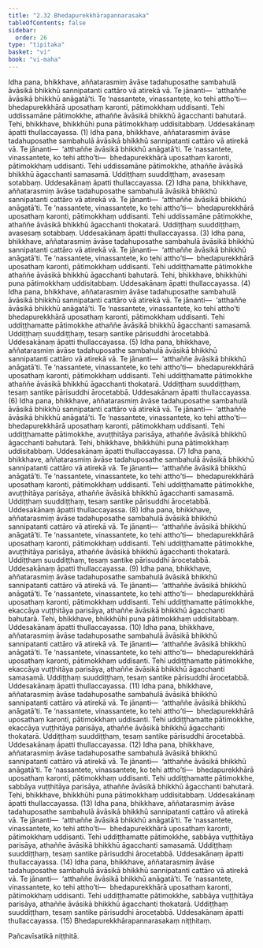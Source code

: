```yaml
---
title: "2.32 Bhedapurekkhārapannarasaka"
tableOfContents: false
sidebar:
  order: 26
type: "tipitaka"
basket: "vi"
book: "vi-maha"
---
```



<DynamicBreadcrumb />

<Division number="176" book="vi-maha" bookNo="3" page="180">

<Paragraph number="758" book="vi-maha">
Idha pana, bhikkhave, aññatarasmiṃ āvāse tadahuposathe sambahulā āvāsikā bhikkhū sannipatanti cattāro vā atirekā vā. Te jānanti—  ‘atthaññe āvāsikā bhikkhū anāgatā’ti. Te ‘nassantete, vinassantete, ko tehi attho’ti—  bhedapurekkhārā uposathaṃ karonti, pātimokkhaṃ uddisanti. Tehi uddissamāne pātimokkhe, athaññe āvāsikā bhikkhū āgacchanti bahutarā. Tehi, bhikkhave, bhikkhūhi puna pātimokkhaṃ uddisitabbaṃ. Uddesakānaṃ āpatti thullaccayassa. (1)
</Paragraph>

<Paragraph number="759" book="vi-maha">
Idha pana, bhikkhave, aññatarasmiṃ āvāse tadahuposathe sambahulā āvāsikā bhikkhū sannipatanti cattāro vā atirekā vā. Te jānanti—  ‘atthaññe āvāsikā bhikkhū anāgatā’ti. Te ‘nassantete, vinassantete, ko tehi attho’ti—  bhedapurekkhārā uposathaṃ karonti, pātimokkhaṃ uddisanti. Tehi uddissamāne pātimokkhe, athaññe āvāsikā bhikkhū āgacchanti samasamā. Uddiṭṭhaṃ suuddiṭṭhaṃ, avasesaṃ sotabbaṃ. Uddesakānaṃ āpatti thullaccayassa. (2)
</Paragraph>

<Paragraph number="760" book="vi-maha">
Idha pana, bhikkhave, aññatarasmiṃ āvāse tadahuposathe sambahulā āvāsikā bhikkhū sannipatanti cattāro vā atirekā vā. Te jānanti—  ‘atthaññe āvāsikā bhikkhū anāgatā’ti. Te ‘nassantete, vinassantete, ko tehi attho’ti—  bhedapurekkhārā uposathaṃ karonti, pātimokkhaṃ uddisanti. Tehi uddissamāne pātimokkhe, athaññe āvāsikā bhikkhū āgacchanti thokatarā. Uddiṭṭhaṃ suuddiṭṭhaṃ, avasesaṃ sotabbaṃ. Uddesakānaṃ āpatti thullaccayassa. (3)
</Paragraph>

<Paragraph number="761" book="vi-maha">
Idha pana, bhikkhave, aññatarasmiṃ āvāse tadahuposathe sambahulā āvāsikā bhikkhū sannipatanti cattāro vā atirekā vā. Te jānanti—  ‘atthaññe āvāsikā bhikkhū anāgatā’ti. Te ‘nassantete, vinassantete, ko tehi attho’ti—  bhedapurekkhārā uposathaṃ karonti, pātimokkhaṃ uddisanti. Tehi uddiṭṭhamatte pātimokkhe athaññe āvāsikā bhikkhū āgacchanti bahutarā. Tehi, bhikkhave, bhikkhūhi puna pātimokkhaṃ uddisitabbaṃ. Uddesakānaṃ āpatti thullaccayassa. (4)
</Paragraph>

<Paragraph number="762" book="vi-maha">
Idha pana, bhikkhave, aññatarasmiṃ āvāse tadahuposathe sambahulā āvāsikā bhikkhū sannipatanti cattāro vā atirekā vā. Te jānanti—  ‘atthaññe āvāsikā bhikkhū anāgatā’ti. Te ‘nassantete, vinassantete, ko tehi attho’ti bhedapurekkhārā uposathaṃ karonti, pātimokkhaṃ uddisanti. Tehi uddiṭṭhamatte pātimokkhe athaññe āvāsikā bhikkhū āgacchanti samasamā. Uddiṭṭhaṃ suuddiṭṭhaṃ, tesaṃ santike pārisuddhi ārocetabbā. Uddesakānaṃ āpatti thullaccayassa. (5)
</Paragraph>

<Paragraph number="763" book="vi-maha">
Idha pana, bhikkhave, aññatarasmiṃ āvāse tadahuposathe sambahulā āvāsikā bhikkhū sannipatanti cattāro vā atirekā vā. Te jānanti—  ‘atthaññe āvāsikā bhikkhū anāgatā’ti. Te ‘nassantete, vinassantete, ko tehi attho’ti—  bhedapurekkhārā uposathaṃ karonti, pātimokkhaṃ uddisanti. Tehi uddiṭṭhamatte pātimokkhe athaññe āvāsikā bhikkhū āgacchanti thokatarā. Uddiṭṭhaṃ suuddiṭṭhaṃ, tesaṃ santike pārisuddhi ārocetabbā. Uddesakānaṃ āpatti thullaccayassa. (6)
</Paragraph>

<Paragraph number="764" book="vi-maha">
Idha pana, bhikkhave, aññatarasmiṃ āvāse tadahuposathe sambahulā āvāsikā bhikkhū sannipatanti cattāro vā atirekā vā. Te jānanti—  ‘atthaññe āvāsikā bhikkhū anāgatā’ti. Te ‘nassantete, vinassantete, ko tehi attho’ti—  bhedapurekkhārā uposathaṃ karonti, pātimokkhaṃ uddisanti. Tehi uddiṭṭhamatte pātimokkhe, avuṭṭhitāya parisāya, athaññe āvāsikā bhikkhū āgacchanti bahutarā. Tehi, bhikkhave, bhikkhūhi puna pātimokkhaṃ uddisitabbaṃ. Uddesakānaṃ āpatti thullaccayassa. (7)
</Paragraph>

<Paragraph number="765" book="vi-maha">
Idha pana, bhikkhave, aññatarasmiṃ āvāse tadahuposathe sambahulā āvāsikā bhikkhū sannipatanti cattāro vā atirekā vā. Te jānanti—  ‘atthaññe āvāsikā bhikkhū anāgatā’ti. Te ‘nassantete, vinassantete, ko tehi attho’ti—  bhedapurekkhārā uposathaṃ karonti, pātimokkhaṃ uddisanti. Tehi uddiṭṭhamatte pātimokkhe, avuṭṭhitāya parisāya, athaññe āvāsikā bhikkhū āgacchanti samasamā. Uddiṭṭhaṃ suuddiṭṭhaṃ, tesaṃ santike pārisuddhi ārocetabbā. Uddesakānaṃ āpatti thullaccayassa. (8)
</Paragraph>

<Paragraph number="766" book="vi-maha">
Idha pana, bhikkhave, aññatarasmiṃ āvāse tadahuposathe sambahulā āvāsikā bhikkhū sannipatanti cattāro vā atirekā vā. Te jānanti—  ‘atthaññe āvāsikā bhikkhū anāgatā’ti. Te ‘nassantete, vinassantete, ko tehi attho’ti—  bhedapurekkhārā uposathaṃ karonti, pātimokkhaṃ uddisanti. Tehi uddiṭṭhamatte pātimokkhe, avuṭṭhitāya parisāya, athaññe āvāsikā bhikkhū āgacchanti thokatarā. Uddiṭṭhaṃ suuddiṭṭhaṃ, tesaṃ santike pārisuddhi ārocetabbā. Uddesakānaṃ āpatti thullaccayassa. (9)
</Paragraph>

<Paragraph number="767" book="vi-maha">
Idha pana, bhikkhave, aññatarasmiṃ āvāse tadahuposathe sambahulā āvāsikā bhikkhū sannipatanti cattāro vā atirekā vā. Te jānanti—  ‘atthaññe āvāsikā bhikkhū anāgatā’ti. Te ‘nassantete, vinassantete, ko tehi attho’ti—  bhedapurekkhārā uposathaṃ karonti, pātimokkhaṃ uddisanti. Tehi uddiṭṭhamatte pātimokkhe, ekaccāya vuṭṭhitāya parisāya, athaññe āvāsikā bhikkhū āgacchanti bahutarā. Tehi, bhikkhave, bhikkhūhi puna pātimokkhaṃ uddisitabbaṃ. Uddesakānaṃ āpatti thullaccayassa. (10)
</Paragraph>

<Paragraph number="768" book="vi-maha">
Idha pana, bhikkhave, aññatarasmiṃ āvāse tadahuposathe sambahulā āvāsikā bhikkhū sannipatanti cattāro vā atirekā vā. Te jānanti—  ‘atthaññe āvāsikā bhikkhū anāgatā’ti. Te ‘nassantete, vinassantete, ko tehi attho’ti—  bhedapurekkhārā uposathaṃ karonti, pātimokkhaṃ uddisanti. Tehi uddiṭṭhamatte pātimokkhe, ekaccāya vuṭṭhitāya parisāya, athaññe āvāsikā bhikkhū āgacchanti samasamā. Uddiṭṭhaṃ suuddiṭṭhaṃ, tesaṃ santike pārisuddhi ārocetabbā. Uddesakānaṃ āpatti thullaccayassa. (11)
</Paragraph>

<Paragraph number="769" book="vi-maha">
Idha pana, bhikkhave, aññatarasmiṃ āvāse tadahuposathe sambahulā āvāsikā bhikkhū sannipatanti cattāro vā atirekā vā. Te jānanti—  ‘atthaññe āvāsikā bhikkhū anāgatā’ti. Te ‘nassantete, vinassantete, ko tehi attho’ti—  bhedapurekkhārā uposathaṃ karonti, pātimokkhaṃ uddisanti. Tehi uddiṭṭhamatte pātimokkhe, ekaccāya vuṭṭhitāya parisāya, athaññe āvāsikā bhikkhū āgacchanti thokatarā. Uddiṭṭhaṃ suuddiṭṭhaṃ, tesaṃ santike pārisuddhi ārocetabbā. Uddesakānaṃ āpatti thullaccayassa. (12)
</Paragraph>

<Paragraph number="770" book="vi-maha">
Idha pana, bhikkhave, aññatarasmiṃ āvāse tadahuposathe sambahulā āvāsikā bhikkhū sannipatanti cattāro vā atirekā vā. Te jānanti—  ‘atthaññe āvāsikā bhikkhū anāgatā’ti. Te ‘nassantete, vinassantete, ko tehi attho’ti—  bhedapurekkhārā uposathaṃ karonti, pātimokkhaṃ uddisanti. Tehi uddiṭṭhamatte pātimokkhe, sabbāya vuṭṭhitāya parisāya, athaññe āvāsikā bhikkhū āgacchanti bahutarā. Tehi, bhikkhave, bhikkhūhi puna pātimokkhaṃ uddisitabbaṃ. Uddesakānaṃ āpatti thullaccayassa. (13)
</Paragraph>

<Paragraph number="771" book="vi-maha">
Idha pana, bhikkhave, aññatarasmiṃ āvāse tadahuposathe sambahulā āvāsikā bhikkhū sannipatanti cattāro vā atirekā vā. Te jānanti—  ‘atthaññe āvāsikā bhikkhū anāgatā’ti. Te ‘nassantete, vinassantete, ko tehi attho’ti—  bhedapurekkhārā uposathaṃ karonti, pātimokkhaṃ uddisanti. Tehi uddiṭṭhamatte pātimokkhe, sabbāya vuṭṭhitāya parisāya, athaññe āvāsikā bhikkhū āgacchanti samasamā. Uddiṭṭhaṃ suuddiṭṭhaṃ, tesaṃ santike pārisuddhi ārocetabbā. Uddesakānaṃ āpatti thullaccayassa. (14)
</Paragraph>

<Paragraph number="772" book="vi-maha">
Idha pana, bhikkhave, aññatarasmiṃ āvāse tadahuposathe sambahulā āvāsikā bhikkhū sannipatanti cattāro vā atirekā vā. Te jānanti—  ‘atthaññe āvāsikā bhikkhū anāgatā’ti. Te ‘nassantete, vinassantete, ko tehi attho’ti—  bhedapurekkhārā uposathaṃ karonti, pātimokkhaṃ uddisanti. Tehi uddiṭṭhamatte pātimokkhe, sabbāya vuṭṭhitāya parisāya, athaññe āvāsikā bhikkhū āgacchanti thokatarā. Uddiṭṭhaṃ suuddiṭṭhaṃ, tesaṃ santike pārisuddhi ārocetabbā. Uddesakānaṃ āpatti thullaccayassa. (15)

</Paragraph>
</Division>

<Paragraph number="773" type="center" book="vi-maha">
Bhedapurekkhārapannarasakaṃ niṭṭhitaṃ.

  
Pañcavīsatikā niṭṭhitā.
</Paragraph>